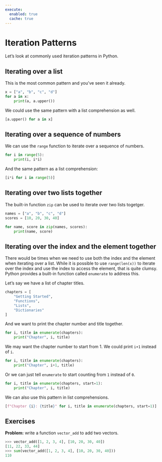 ```yaml
---
execute: 
  enabled: true
  cache: true
---
```

# Iteration Patterns

Let's look at commonly used iteration patterns in Python.

## Iterating over a list

This is the most common pattern and you've seen it already.

```python
x = ["a", "b", "c", "d"]
for a in x:
    print(a, a.upper())
```

We could use the same pattern with a list comprehension as well.

```python
[a.upper() for a in x]
```

## Iterating over a sequence of numbers

We can use the `range` function to iterate over a sequence of numbers.

```python
for i in range(5):
    print(i, i*i)
```

And the same pattern as a list comprehension:

```python
[i*i for i in range(5)]
```

## Iterating over two lists together

The built-in function `zip` can be used to iterate over two lists togetger.

```python
names = ["a", "b", "c", "d"]
scores = [10, 20, 30, 40]

for name, score in zip(names, scores):
    print(name, score)
```

## Iterating over the index and the element together

There would be times when we need to use both the index and the element when iterating over a list. While it is possible to use `range(len(x))` to iterate over the index and use the index to access the element, that is quite clumsy. Python provides a built-in function called `enumerate` to address this.

Let's say we have a list of chapter titles.

```python
chapters = [
    "Getting Started",
    "Functions",
    "Lists",
    "Dictionaries"
]
```

And we want to print the chapter number and title together.

```python
for i, title in enumerate(chapters):
    print("Chapter", i, title)
```

We may want the chapter number to start from 1. We could print `i+1` instead of `i`.

```python
for i, title in enumerate(chapters):
    print("Chapter", i+1, title)
```

Or we can just tell `enumerate` to start counting from `1` instead of `0`.

```python
for i, title in enumerate(chapters, start=1):
    print("Chapter", i, title)
```

We can also use this pattern in list comprehensions.

```python
[f"Chapter {i}: {title}" for i, title in enumerate(chapters, start=1)]
```

## Exercises

**Problem:** write a function `vector_add` to add two vectors.

```python
>>> vector_add([1, 2, 3, 4], [10, 20, 30, 40])
[11, 22, 33, 44]
>>> sum(vector_add([1, 2, 3, 4], [10, 20, 30, 40]))
110
```